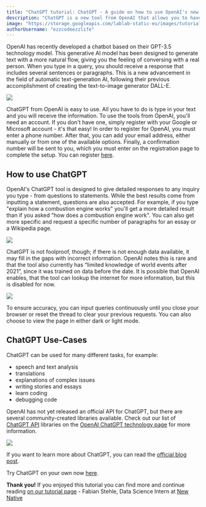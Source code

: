 ```yaml
---
title: "ChatGPT tutorial: ChatGPT - A guide on how to use OpenAI's new ChatGPT"
description: "ChatGPT is a new tool from OpenAI that allows you to have a conversation with a chatbot. This tutorial will show you how to use it and what it can do."
image: "https://storage.googleapis.com/lablab-static-eu/images/tutorials/thumbnailchatgpt.png"
authorUsername: "ezzcodeezzlife"
---
```


OpenAI has recently developed a chatbot based on their GPT-3.5 technology model. This 
generative AI model has been designed to generate text with a more natural flow, giving you the 
feeling of conversing with a real person. When you type in a query, you should receive 
a response that includes several sentences or paragraphs. This is a new advancement 
in the field of automatic text-generation AI, following their previous accomplishment 
of creating the text-to-image generator DALL-E.

<Img src="https://storage.googleapis.com/lablab-static-eu/images/tutorials/chatgpt-tutorial.JPG" />

ChatGPT from OpenAI is easy to use. All you have to do is type in your text and you will 
receive the information. To use the tools from OpenAI, you'll need an account. If you don't 
have one, simply register with your Google or Microsoft account - it's that easy! In order to 
register for OpenAI, you must enter a phone number. After that, you can add your email address, 
either manually or from one of the available options. Finally, a confirmation number will 
be sent to you, which you must enter on the registration page to complete the setup. You
can register [here](https://beta.openai.com/signup).

## How to use ChatGPT

OpenAI's ChatGPT tool is designed to give detailed responses to any inquiry you type - from 
questions to statements. While the best results come from inputting a statement, questions 
are also accepted. For example, if you type "explain how a combustion engine works" you'll 
get a more detailed result than if you asked "how does a combustion engine work". You can also 
get more specific and request a specific number of paragraphs for an essay or a Wikipedia 
page.

<Img src="https://storage.googleapis.com/lablab-static-eu/images/tutorials/chatgpt2.JPG" />

ChatGPT is not foolproof, though; if there is not enough data available, it may fill in the 
gaps with incorrect information. OpenAI notes this is rare and that the tool also currently 
has “limited knowledge of world events after 2021”, since it was trained on data before the
date. It is possible that OpenAI enables, that the tool can lookup the internet for more
information, but this is disabled for now.

<Img src="https://storage.googleapis.com/lablab-static-eu/images/tutorials/gpt4.JPG" />

To ensure accuracy, you can input queries continuously until you close your browser or reset 
the thread to clear your previous requests. You can also choose to view the page in either 
dark or light mode.

## ChatGPT Use-Cases

ChatGPT can be used for many different tasks, for example:

- speech and text analysis
- translations
- explanations of complex issues
- writing stories and essays
- learn coding 
- debugging code 

OpenAI has not yet released an official API for ChatGPT, but there are several community-created libraries available. Check out our list of [ChatGPT API](https://lablab.ai/tech/chatgpt#api) libraries on the [OpenAI ChatGPT technology page](https://lablab.ai/tech/chatgpt) for more information.

<Img src="https://storage.googleapis.com/lablab-static-eu/images/tutorials/chatgpt3.JPG" />


If you want to learn more about ChatGPT, you can read the [official blog post](https://openai.com/blog/chatgpt/).

Try ChatGPT on your own now [here](https://chat.openai.com/chat).

**Thank you!** If you enjoyed this tutorial you can find more and continue reading [on our tutorial page](https://lablab.ai/t/) - Fabian Stehle, Data Science Intern at [New Native](https://newnative.ai/)
